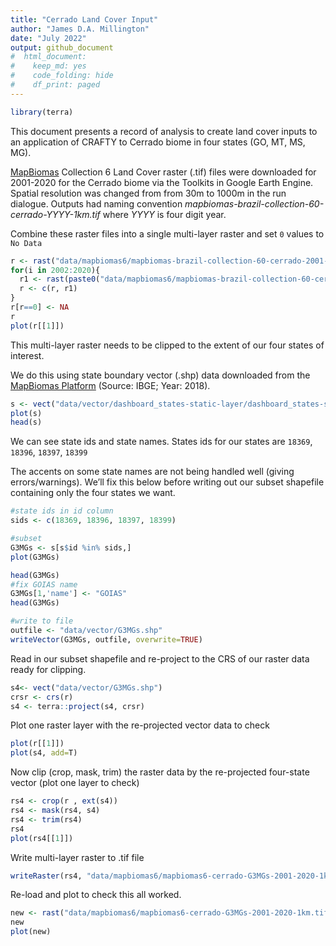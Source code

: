 ```yaml
---
title: "Cerrado Land Cover Input"
author: "James D.A. Millington"
date: "July 2022"
output: github_document
#  html_document: 
#    keep_md: yes
#    code_folding: hide
#    df_print: paged
---
```


```r
library(terra)
```

This document presents a record of analysis to create land cover inputs to an application of CRAFTY to Cerrado biome in four states (GO, MT, MS, MG). 

[MapBiomas](https://mapbiomas.org/en) Collection 6 Land Cover raster (.tif) files were downloaded for 2001-2020 for the Cerrado biome via the Toolkits in Google Earth Engine. Spatial resolution was changed from from 30m to 1000m in the run dialogue. Outputs had naming convention _mapbiomas-brazil-collection-60-cerrado-YYYY-1km.tif_ where _YYYY_ is four digit year. 

Combine these raster files into a single multi-layer raster and set `0` values to `No Data`
```r
r <- rast("data/mapbiomas6/mapbiomas-brazil-collection-60-cerrado-2001-1km.tif")
for(i in 2002:2020){
  r1 <- rast(paste0("data/mapbiomas6/mapbiomas-brazil-collection-60-cerrado-",i,"-1km.tif"))
  r <- c(r, r1)
}
r[r==0] <- NA
r
plot(r[[1]])
```

This multi-layer raster needs to be clipped to the extent of our four states of interest.

We do this using state boundary vector (.shp) data  downloaded from the [MapBiomas Platform](https://plataforma.brasil.mapbiomas.org/) (Source: IBGE; Year: 2018). 
```r
s <- vect("data/vector/dashboard_states-static-layer/dashboard_states-static-layer.shp")
plot(s)
head(s)
```

We can see state ids and state names. States ids for our states are `18369`, `18396`, `18397`, `18399`

The accents on some state names are not being handled well (giving errors/warnings). We'll fix this below before writing out our subset shapefile containing only the four states we want.
```r
#state ids in id column
sids <- c(18369, 18396, 18397, 18399)

#subset
G3MGs <- s[s$id %in% sids,]
plot(G3MGs)

head(G3MGs)
#fix GOIAS name
G3MGs[1,'name'] <- "GOIAS"
head(G3MGs)

#write to file
outfile <- "data/vector/G3MGs.shp"
writeVector(G3MGs, outfile, overwrite=TRUE)
```

Read in our subset shapefile and re-project to the CRS of our raster data ready for clipping. 
```r
s4<- vect("data/vector/G3MGs.shp")
crsr <- crs(r)
s4 <- terra::project(s4, crsr)
```

Plot one raster layer with the re-projected vector data to check 
```r
plot(r[[1]])
plot(s4, add=T)
```

Now clip (crop, mask, trim) the raster data by the re-projected four-state vector (plot one layer to check)
```r
rs4 <- crop(r , ext(s4)) 
rs4 <- mask(rs4, s4)
rs4 <- trim(rs4)
rs4
plot(rs4[[1]])
```

Write multi-layer raster to .tif file
```r
writeRaster(rs4, "data/mapbiomas6/mapbiomas6-cerrado-G3MGs-2001-2020-1km.tif", overwrite=TRUE)
```

Re-load and plot to check this all worked. 
```r
new <- rast("data/mapbiomas6/mapbiomas6-cerrado-G3MGs-2001-2020-1km.tif")
new
plot(new)
```